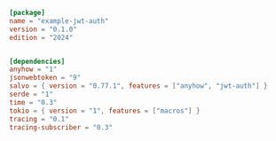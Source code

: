```toml  title="jwt-auth/Cargo.toml"
[package]
name = "example-jwt-auth"
version = "0.1.0"
edition = "2024"


[dependencies]
anyhow = "1"
jsonwebtoken = "9"
salvo = { version = "0.77.1", features = ["anyhow", "jwt-auth"] }
serde = "1"
time = "0.3"
tokio = { version = "1", features = ["macros"] }
tracing = "0.1"
tracing-subscriber = "0.3"

```